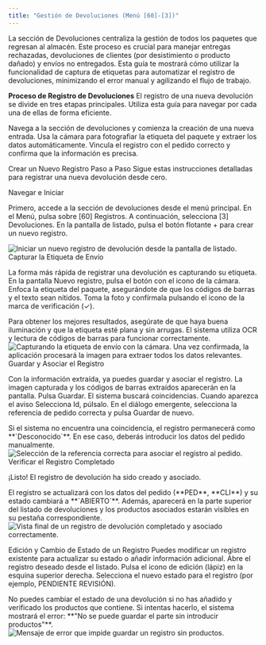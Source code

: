 ```yaml
---
title: "Gestión de Devoluciones (Menú [60]-[3])"
---
```


La sección de Devoluciones centraliza la gestión de todos los paquetes que regresan al almacén. Este proceso es crucial para manejar entregas rechazadas, devoluciones de clientes (por desistimiento o producto dañado) y envíos no entregados.
Esta guía te mostrará cómo utilizar la funcionalidad de captura de etiquetas para automatizar el registro de devoluciones, minimizando el error manual y agilizando el flujo de trabajo.


**Proceso de Registro de Devoluciones**
El registro de una nueva devolución se divide en tres etapas principales. Utiliza esta guía para navegar por cada una de ellas de forma eficiente.

<CardGroup cols={3}>
  <Card title="1. Iniciar Registro" icon="plus-circle">
    Navega a la sección de devoluciones y comienza la creación de una nueva entrada.
  </Card>
  <Card title="2. Capturar Etiqueta" icon="camera">
    Usa la cámara para fotografiar la etiqueta del paquete y extraer los datos automáticamente.
  </Card>
  <Card title="3. Asociar y Verificar" icon="link">
    Vincula el registro con el pedido correcto y confirma que la información es precisa.
  </Card>
</CardGroup>

Crear un Nuevo Registro Paso a Paso
Sigue estas instrucciones detalladas para registrar una nueva devolución desde cero.

<Steps>
  <Step>
    Navegar e Iniciar
  </Step>
  
  Primero, accede a la sección de devoluciones desde el menú principal.
  En el Menú, pulsa sobre [60] Registros.
  A continuación, selecciona [3] Devoluciones.
  En la pantalla de listado, pulsa el botón flotante \+ para crear un nuevo registro.

  <Frame>
    <img
      className="rounded-xl"
      src="https://i.imgur.com/W2d2DkE.png"
      alt="Iniciar un nuevo registro de devolución desde la pantalla de listado."
    />
  </Frame>
  <Step>
    Capturar la Etiqueta de Envío
  </Step>
  
  La forma más rápida de registrar una devolución es capturando su etiqueta.
  En la pantalla Nuevo registro, pulsa el botón con el icono de la cámara.
  Enfoca la etiqueta del paquete, asegurándote de que los códigos de barras y el texto sean nítidos.
  Toma la foto y confírmala pulsando el icono de la marca de verificación (✓).

  <Tip>
    Para obtener los mejores resultados, asegúrate de que haya buena iluminación y que la etiqueta esté plana y sin arrugas. El sistema utiliza OCR y lectura de códigos de barras para funcionar correctamente.
  </Tip>
  <Frame>
    <img
      className="rounded-xl"
      src="https://i.imgur.com/vHq0L9d.png"
      alt="Capturando la etiqueta de envío con la cámara."
    />
  </Frame>
  Una vez confirmada, la aplicación procesará la imagen para extraer todos los datos relevantes.
  <Step>
    Guardar y Asociar el Registro
  </Step>
  
  Con la información extraída, ya puedes guardar y asociar el registro.
  La imagen capturada y los códigos de barras extraídos aparecerán en la pantalla.
  Pulsa Guardar.
  El sistema buscará coincidencias. Cuando aparezca el aviso Selecciona Id, púlsalo.
  En el diálogo emergente, selecciona la referencia de pedido correcta y pulsa Guardar de nuevo.

  <Info>
    Si el sistema no encuentra una coincidencia, el registro permanecerá como **`Desconocido`**. En ese caso, deberás introducir los datos del pedido manualmente.
  </Info>
  <Frame>
    <img
      className="rounded-xl"
      src="https://i.imgur.com/b9i66cW.png"
      alt="Selección de la referencia correcta para asociar el registro al pedido."
    />
  </Frame>
  <Step>
    Verificar el Registro Completado
  </Step>
  
  ¡Listo\! El registro de devolución ha sido creado y asociado.

  <Check>
    El registro se actualizará con los datos del pedido (**PED**, **CLI**) y su estado cambiará a **`ABIERTO`**. Además, aparecerá en la parte superior del listado de devoluciones y los productos asociados estarán visibles en su pestaña correspondiente.
  </Check>
  <Frame>
    <img
      className="rounded-xl"
      src="https://i.imgur.com/5lI4T3G.png"
      alt="Vista final de un registro de devolución completado y asociado correctamente."
    />
  </Frame>
</Steps>

Edición y Cambio de Estado de un Registro
Puedes modificar un registro existente para actualizar su estado o añadir información adicional.
Abre el registro deseado desde el listado.
Pulsa el icono de edición (lápiz) en la esquina superior derecha.
Selecciona el nuevo estado para el registro (por ejemplo, PENDIENTE REVISIÓN).

<Warning>
  No puedes cambiar el estado de una devolución si no has añadido y verificado los productos que contiene. Si intentas hacerlo, el sistema mostrará el error: **"No se puede guardar el parte sin introducir productos"**.
</Warning>

<Frame>
  <img
    className="rounded-xl"
    src="https://i.imgur.com/s6wYn3M.png"
    alt="Mensaje de error que impide guardar un registro sin productos."
  />
</Frame>